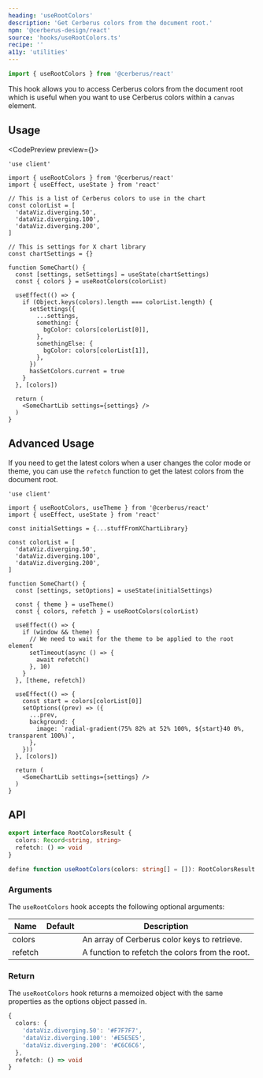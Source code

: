```yaml
---
heading: 'useRootColors'
description: 'Get Cerberus colors from the document root.'
npm: '@cerberus-design/react'
source: 'hooks/useRootColors.ts'
recipe: ''
a11y: 'utilities'
---
```




```ts
import { useRootColors } from '@cerberus/react'
```

This hook allows you to access Cerberus colors from the document root which is useful when you want to use Cerberus colors within a `canvas` element.

## Usage

<CodePreview preview={<CanvasPreview />}>
```tsx title="some-chart.tsx" {18}
'use client'

import { useRootColors } from '@cerberus/react'
import { useEffect, useState } from 'react'

// This is a list of Cerberus colors to use in the chart
const colorList = [
  'dataViz.diverging.50',
  'dataViz.diverging.100',
  'dataViz.diverging.200',
]

// This is settings for X chart library
const chartSettings = {}

function SomeChart() {
  const [settings, setSettings] = useState(chartSettings)
  const { colors } = useRootColors(colorList)

  useEffect(() => {
    if (Object.keys(colors).length === colorList.length) {
      setSettings({
        ...settings,
        something: {
          bgColor: colors[colorList[0]],
        },
        somethingElse: {
          bgColor: colors[colorList[1]],
        },
      })
      hasSetColors.current = true
    }
  }, [colors])

  return (
    <SomeChartLib settings={settings} />
  )
}
```
</CodePreview>

## Advanced Usage

If you need to get the latest colors when a user changes the color mode or theme, you can use the `refetch` function to get the latest colors from the document root.

```tsx title="some-chart.tsx" {18}
'use client'

import { useRootColors, useTheme } from '@cerberus/react'
import { useEffect, useState } from 'react'

const initialSettings = {...stuffFromXChartLibrary}

const colorList = [
  'dataViz.diverging.50',
  'dataViz.diverging.100',
  'dataViz.diverging.200',
]

function SomeChart() {
  const [settings, setOptions] = useState(initialSettings)

  const { theme } = useTheme()
  const { colors, refetch } = useRootColors(colorList)

  useEffect(() => {
    if (window && theme) {
      // We need to wait for the theme to be applied to the root element
      setTimeout(async () => {
        await refetch()
      }, 10)
    }
  }, [theme, refetch])

  useEffect(() => {
    const start = colors[colorList[0]]
    setOptions((prev) => ({
      ...prev,
      background: {
        image: `radial-gradient(75% 82% at 52% 100%, ${start}40 0%, transparent 100%)`,
      },
    }))
  }, [colors])

  return (
    <SomeChartLib settings={settings} />
  )
}
```

## API

```ts showLineNumbers=false
export interface RootColorsResult {
  colors: Record<string, string>
  refetch: () => void
}

define function useRootColors(colors: string[] = []): RootColorsResult
```

### Arguments

The `useRootColors` hook accepts the following optional arguments:

| Name         | Default    | Description                                      |
| ------------ | ---------- | ------------------------------------------------ |
| colors       |            | An array of Cerberus color keys to retrieve.     |
| refetch      |            | A function to refetch the colors from the root.  |

### Return

The `useRootColors` hook returns a memoized object with the same properties as the options object passed in.

```ts
{
  colors: {
    'dataViz.diverging.50': '#F7F7F7',
    'dataViz.diverging.100': '#E5E5E5',
    'dataViz.diverging.200': '#C6C6C6',
  },
  refetch: () => void
}
```
